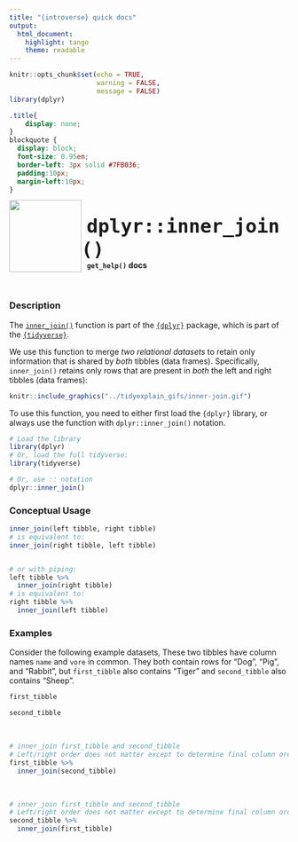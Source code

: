 ```yaml
---
title: "{introverse} quick docs"
output: 
  html_document:
    highlight: tango
    theme: readable
---
```



```r
knitr::opts_chunk$set(echo = TRUE, 
                      warning = FALSE, 
                      message = FALSE)
library(dplyr)
```

```css
.title{
    display: none;
}
blockquote {
  display: block;
  font-size: 0.95em;
  border-left: 3px solid #7FB036;
  padding:10px;
  margin-left:10px;
}
```

<div>
<br>
 <img src = "logo.png" style = "float:left;height:130px;margin-top:-20px;">
 <span style = "font-weight:bold;font-size:40px;"> 
  &nbsp;<code>dplyr::inner_join()</code>
 </span>
 <br>
 <b>&nbsp;&nbsp;&nbsp;<code>get_help()</code> docs</b>
</div>
<br>

### Description

The [`inner_join()`](https://dplyr.tidyverse.org/reference/inner_join.html) function is part of the [`{dplyr}`](https://dplyr.tidyverse.org/) package, which is part of the [`{tidyverse}`](https://www.tidyverse.org/).

We use this function to merge _two relational datasets_ to retain only information that is shared by _both_ tibbles (data frames). Specifically, `inner_join()` retains only rows that are present in _both_ the left and right tibbles (data frames):


```r
knitr::include_graphics("../tidyexplain_gifs/inner-join.gif")
```


<!-- Add the following if the topic is a function that does NOT come with base R, and uncomment/fill in the subsequent multiline HTML comment: -->
To use this function, you need to either first load the `{dplyr}` library, or always use the function with `dplyr::inner_join()` notation.

```r
# Load the library
library(dplyr)
# Or, load the full tidyverse:
library(tidyverse)

# Or, use :: notation
dplyr::inner_join()
```


### Conceptual Usage 

```r
inner_join(left tibble, right tibble)
# is equivalent to:
inner_join(right tibble, left tibble)


# or with piping:
left tibble %>%
  inner_join(right tibble)
# is equivalent to:
right tibble %>%
  inner_join(left tibble)
```

### Examples

Consider the following example datasets, These two tibbles have column names `name` and `vore` in common. They both contain rows for "Dog", "Pig", and "Rabbit", but `first_tibble` also contains "Tiger" and `second_tibble` also contains "Sheep".

```r
first_tibble

second_tibble
```

<br>


```r
# inner_join first_tibble and second_tibble
# Left/right order does not matter except to determine final column order
first_tibble %>%
  inner_join(second_tibble)
```

<br>

```r
# inner_join first_tibble and second_tibble
# Left/right order does not matter except to determine final column order
second_tibble %>%
  inner_join(first_tibble)
```
